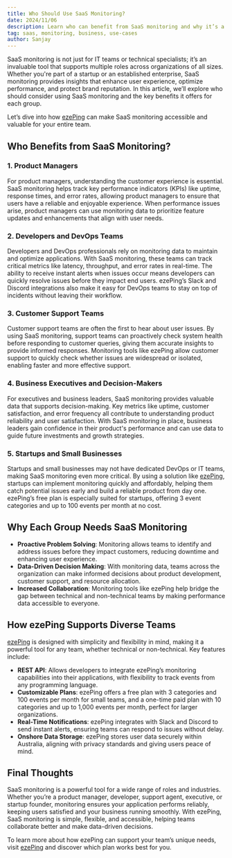 ```yaml
---
title: Who Should Use SaaS Monitoring?
date: 2024/11/06
description: Learn who can benefit from SaaS monitoring and why it’s a crucial tool for various business roles and industries.
tag: saas, monitoring, business, use-cases
author: Sanjay
---
```


SaaS monitoring is not just for IT teams or technical specialists; it’s an invaluable tool that supports multiple roles across organizations of all sizes. Whether you're part of a startup or an established enterprise, SaaS monitoring provides insights that enhance user experience, optimize performance, and protect brand reputation. In this article, we’ll explore who should consider using SaaS monitoring and the key benefits it offers for each group.

Let’s dive into how [ezePing](https://ezeping.com) can make SaaS monitoring accessible and valuable for your entire team.

## Who Benefits from SaaS Monitoring?

### 1. **Product Managers**

For product managers, understanding the customer experience is essential. SaaS monitoring helps track key performance indicators (KPIs) like uptime, response times, and error rates, allowing product managers to ensure that users have a reliable and enjoyable experience. When performance issues arise, product managers can use monitoring data to prioritize feature updates and enhancements that align with user needs.

### 2. **Developers and DevOps Teams**

Developers and DevOps professionals rely on monitoring data to maintain and optimize applications. With SaaS monitoring, these teams can track critical metrics like latency, throughput, and error rates in real-time. The ability to receive instant alerts when issues occur means developers can quickly resolve issues before they impact end users. ezePing’s Slack and Discord integrations also make it easy for DevOps teams to stay on top of incidents without leaving their workflow.

### 3. **Customer Support Teams**

Customer support teams are often the first to hear about user issues. By using SaaS monitoring, support teams can proactively check system health before responding to customer queries, giving them accurate insights to provide informed responses. Monitoring tools like ezePing allow customer support to quickly check whether issues are widespread or isolated, enabling faster and more effective support.

### 4. **Business Executives and Decision-Makers**

For executives and business leaders, SaaS monitoring provides valuable data that supports decision-making. Key metrics like uptime, customer satisfaction, and error frequency all contribute to understanding product reliability and user satisfaction. With SaaS monitoring in place, business leaders gain confidence in their product's performance and can use data to guide future investments and growth strategies.

### 5. **Startups and Small Businesses**

Startups and small businesses may not have dedicated DevOps or IT teams, making SaaS monitoring even more critical. By using a solution like [ezePing](https://ezeping.com), startups can implement monitoring quickly and affordably, helping them catch potential issues early and build a reliable product from day one. ezePing’s free plan is especially suited for startups, offering 3 event categories and up to 100 events per month at no cost.

## Why Each Group Needs SaaS Monitoring

- **Proactive Problem Solving**: Monitoring allows teams to identify and address issues before they impact customers, reducing downtime and enhancing user experience.
- **Data-Driven Decision Making**: With monitoring data, teams across the organization can make informed decisions about product development, customer support, and resource allocation.
- **Increased Collaboration**: Monitoring tools like ezePing help bridge the gap between technical and non-technical teams by making performance data accessible to everyone.

## How ezePing Supports Diverse Teams

[ezePing](https://ezeping.com) is designed with simplicity and flexibility in mind, making it a powerful tool for any team, whether technical or non-technical. Key features include:

- **REST API**: Allows developers to integrate ezePing’s monitoring capabilities into their applications, with flexibility to track events from any programming language.
- **Customizable Plans**: ezePing offers a free plan with 3 categories and 100 events per month for small teams, and a one-time paid plan with 10 categories and up to 1,000 events per month, perfect for larger organizations.
- **Real-Time Notifications**: ezePing integrates with Slack and Discord to send instant alerts, ensuring teams can respond to issues without delay.
- **Onshore Data Storage**: ezePing stores user data securely within Australia, aligning with privacy standards and giving users peace of mind.

## Final Thoughts

SaaS monitoring is a powerful tool for a wide range of roles and industries. Whether you’re a product manager, developer, support agent, executive, or startup founder, monitoring ensures your application performs reliably, keeping users satisfied and your business running smoothly. With ezePing, SaaS monitoring is simple, flexible, and accessible, helping teams collaborate better and make data-driven decisions.

To learn more about how ezePing can support your team’s unique needs, visit [ezePing](https://ezeping.com) and discover which plan works best for you.
